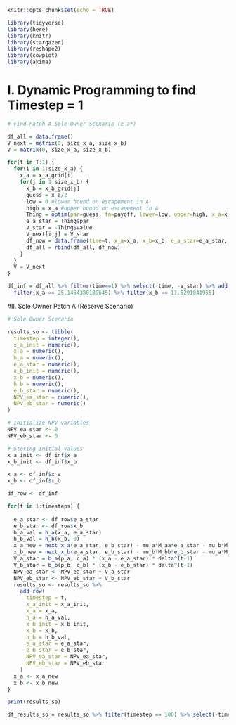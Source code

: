 
```r
knitr::opts_chunk$set(echo = TRUE)

library(tidyverse)
library(here)
library(knitr)
library(stargazer)
library(reshape2)
library(cowplot)
library(akima)
```

# I. Dynamic Programming to find Timestep = 1

```r

# Find Patch A Sole Owner Scenario (e_a*)

df_all = data.frame()
V_next = matrix(0, size_x_a, size_x_b)
V = matrix(0, size_x_a, size_x_b)

for(t in T:1) {
  for(i in 1:size_x_a) {
    x_a = x_a_grid[i]
    for(j in 1:size_x_b) {
      x_b = x_b_grid[j]
      guess = x_a/2
      low = 0 #lower bound on escapement in A
      high = x_a #upper bound on escapement in A
      Thing = optim(par=guess, fn=payoff, lower=low, upper=high, x_a=x_a, x_b=x_b, V=V, method='L-BFGS-B')
      e_a_star = Thing$par
      V_star = -Thing$value
      V_next[i,j] = V_star
      df_now = data.frame(time=t, x_a=x_a, x_b=x_b, e_a_star=e_a_star, V_star=V_star)
      df_all = rbind(df_all, df_now)
    }
  }
  V = V_next
}

df_inf = df_all %>% filter(time==1) %>% select(-time, -V_star) %>% add_column(timestep=1) %>% 
  filter(x_a == 25.1464380189645) %>% filter(x_b == 11.6291041955)

```

#II. Sole Owner Patch A (Reserve Scenario)

```r

# Sole Owner Scenario

results_so <- tibble(
  timestep = integer(), 
  x_a_init = numeric(),
  x_a = numeric(), 
  h_a = numeric(), 
  e_a_star = numeric(), 
  x_b_init = numeric(),
  x_b = numeric(), 
  h_b = numeric(), 
  e_b_star = numeric(),
  NPV_ea_star = numeric(),
  NPV_eb_star = numeric()
)

# Initialize NPV variables
NPV_ea_star <- 0
NPV_eb_star <- 0

# Storing initial values
x_a_init <- df_inf$x_a
x_b_init <- df_inf$x_b

x_a <- df_inf$x_a
x_b <- df_inf$x_b

df_row <- df_inf 

for(t in 1:timesteps) {
  
  e_a_star <- df_row$e_a_star
  e_b_star <- df_row$x_b
  h_a_val = h_a(x_a, e_a_star)
  h_b_val = h_b(x_b, 0)
  x_a_new = next_x_a(e_a_star, e_b_star) - mu_a*M_aa*e_a_star - mu_b*M_ba*e_b_star + mu_a*M_aa*e_a_star + mu_b*M_ba*e_b_star
  x_b_new = next_x_b(e_a_star, e_b_star) - mu_b*M_bb*e_b_star - mu_a*M_ab*e_a_star + mu_b*M_bb*e_b_star + mu_a*M_ab*e_a_star 
  V_a_star = b_a(p_a, c_a) * (x_a - e_a_star) * delta^(t-1)
  V_b_star = b_b(p_b, c_b) * (x_b - e_b_star) * delta^(t-1)
  NPV_ea_star <- NPV_ea_star + V_a_star
  NPV_eb_star <- NPV_eb_star + V_b_star
  results_so <- results_so %>%
    add_row(
      timestep = t,
      x_a_init = x_a_init,
      x_a = x_a,
      h_a = h_a_val,
      x_b_init = x_b_init,
      x_b = x_b,
      h_b = h_b_val,
      e_a_star = e_a_star,
      e_b_star = e_b_star,
      NPV_ea_star = NPV_ea_star,
      NPV_eb_star = NPV_eb_star
    )
  x_a <- x_a_new
  x_b <- x_b_new
}

print(results_so)

df_results_so = results_so %>% filter(timestep == 100) %>% select(-timestep)


```